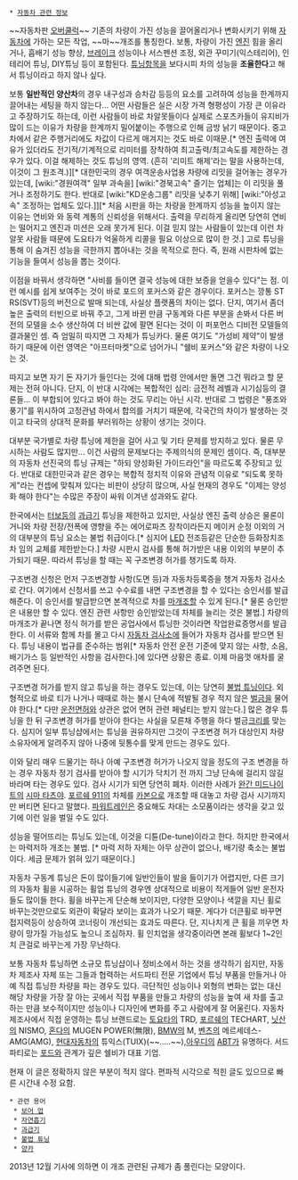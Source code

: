 * [[자동차 관련 정보]]
~~자동차판 [[오버쿨럭]]~~
기존의 차량이 가진 성능을 끌어올리거나 변화시키기 위해 [[자동차]]에 가하는 모든 작업, ~~마~~개조를 통칭한다. 보통, 차량이 가진 [[엔진]] 힘을 올리거나, 흡배기 성능 향상, [[브레이크]] 성능이나 서스펜션 조정, 외관 꾸미기(익스테리어), 인테리어 튜닝, DIY튜닝 등이 포함된다. [[튜닝]]항목을 보다시피 차의 성능을 '''조율한다'''고 해서 튜닝이라고 하지 않나 싶다.

보통 '''일반적인 양산차'''의 경우 내구성과 승차감 등등의 요소를 고려하여 성능을 한계까지 끌어내는 세팅을 하지 않는다... 어떤 사람들은 실은 시장 가격 형평성이 가장 큰 이유라고 주장하기도 하는데, 이런 사람들이 바로 차알못들이다 실제로 스포츠카들이 유지비가 많이 드는 이유가 차량을 한계까지 밀어붙이는 주행으로 인해 금방 낡기 때문이다. 중고차에서 같은 주행거리에도 차값이 다르게 매겨지는 것도 바로 이때문.[* 엔진 출력에 여유가 있더라도 전기적/기계적으로 리미터를 장착하여 최고출력/최고속도를 제한하는 경우가 있다. 이걸 해제하는 것도 튜닝의 영역. (흔히 '리미트 해제'라는 말을 사용하는데, 이것이 그 원조격.)][* 대한민국의 경우 여객운송사업용 차량에 리밋을 걸어놓는 경우가 있는데, [wiki:"경원여객" 일부 과속을] [wiki:"경북고속" 즐기는 업체]는 이 리밋을 풀거나 조정하기도 한다. 반대로 [wiki:"KD운송그룹" 리밋을 낮추기 위해] [wiki:"아성고속" 조정하는 업체도 있다.]][* 처음 시판을 하는 차량을 한계까지 성능을 높이지 않는 이유는 연비와 와 동력 계통의 신뢰성을 위해서다. 출력을 무리하게 올리면 당연히 연비는 떨어지고 엔진과 미션은 오래 못가게 된다. 이걸 믿지 않는 사람들이 있는데 이런 차알못 사람들 때문에 도요타가 억울하게 리콜을 필요 이상으로 많이 한 것.] 고로 튜닝을 통해 이 숨겨진 성능을 극한까지 뽑아내는 것을 목적으로 한다. 즉, 원래 시판차에 없는 기능을 들여서 성능을 뽑는 것이다.

이점을 바꿔서 생각하면 "사비를 들이면 결국 성능에 대한 보증을 얻을수 있다"는 점. 이런 예시를 쉽게 보여주는 것이 바로 포드의 포커스와 같은 경우이다. 포커스는 깡통 ST RS(SVT)등의 버전으로 발매 되는데, 사실상 플랫폼의 차이는 없다. 단지, 여기서 좀더 높은 출력의 터빈으로 바꿔 주고, 그게 바뀐 만큼 구동계와 다른 부분을 손봐서 다른 버전의 모델을 소수 생산하여 더 비싼 값에 팔면 된다는 것이 이 퍼포먼스 디비전 모델들의 결과물인 셈. 즉 엄밀히 따지면 그 자체가 튜닝카다. 물론 여기도 "가성비 제약"이 발생하기 때문에 이런 영역은 "아프터마켓"으로 넘어가니 "쉘비 포커스"와 같은 차량이 나오는 것. 

따지고 보면 자기 돈 자기가 들인다는 것에 대해 법령 안에서만 돌면 그건 뭐라고 할 문제는 전혀 아니다. 단지, 이 반대 시각에는 복합적인 심리: 금전적 레벨과 시기심등의 결론들... 이 부합되어 있다고 봐야 하는 것도 무리는 아닌 시각. 반대로 그 법령은 "풍조와 풍기"를 위시하여 고정관념 하에서 합의를 거치기 때문에, 각국간의 차이가 발생하는 것이고 타국의 상대적 문화를 부러워하는 상황이 생기는 것이다. 

대부분 국가별로 차량 튜닝에 제한을 걸어 사고 및 기타 문제를 방지하고 있다. 물론 무시하는 사람도 많지만... 이건 사람의 문제보다는 주제의식의 문제인 셈이다. 즉, 대부분의 자동차 선진국의 튜닝 규제는 "하되 양성화된 가이드라인"을 따르도록 주장되고 있다. 반대로 대한민국과 같은 경우는 복합적 정치적 이유와 관념적 이유로 "되도록 못하게"라는 컨셉에 맞춰져 있다는 비판이 상당히 많으며, 사실 현재의 경우도 "이제는 양성화 해야 한다"는 수많은 주장이 싸워 이겨낸 성과와도 같다. 

한국에서는 [[터보]]등의 [[과급기]] 튜닝을 제한하고 있지만, 사실상 엔진 출력 상승은 물론이거니와 차량 전장/전폭에 영향을 주는 에어로파츠 장착이라든지 메이커 순정 이외의 거의 대부분의 튜닝 요소는 불법 취급이다.[* 심지어 [[LED]] 전조등같은 단순한 등화장치조차 임의 교체를 제한받는다.] 차량 시판시 검사를 통해 허가받은 내용 이외의 부분이 추가되기 때문. 따라서 튜닝을 할 때는 꼭 구조변경 허가를 챙기도록 하자. 

구조변경 신청은 먼저 구조변경할 사항(도면 등)과 자동차등록증을 챙겨 자동차 검사소로 간다. 여기에서 신청서를 쓰고 수수료를 내면 구조변경을 할 수 있다는 승인서를 발급해준다. 이 승인서를 발급받으면 본격적으로 차를 [[마개조]]할 수 있게 된다.[* 물론 승인받은 내용만 할 수 있다. 엔진 관련 사항만 승인받았는데 차체를 늘리는 것은 불법.] 차량의 마개조가 끝나면 정식 허가를 받은 공업사에서 튜닝한 것이라면 작업완료증명서를 발급한다. 이 서류와 함께 차를 몰고 다시 [[자동차 검사소]]에 들어가 자동차 검사를 받으면 된다. 튜닝 내용이 법규를 준수하는 범위[* 자동차 안전 운전 기준에 맞지 않는 사항, 소음, 배기가스 등 일반적인 사항을 검사한다.]에 있다면 상황은 종료. 이제 마음껏 애차를 굴려주면 된다.

구조변경 허가를 받지 않고 튜닝을 하는 경우도 있는데, 이는 당연히 [[불법 튜닝]]이다. 외형적으로 바로 티가 나거나 때때로 하는 불시 단속에 적발될 경우 적지 않은 [[벌금]]을 물어야 한다.[* 다만 [[운전면허]]와 상관은 없어 면허 관련 페널티는 받지 않는다.] 많은 경우 튜닝을 한 뒤 구조변경 허가를 받아야 한다는 사실을 모른채 주행을 하다 벌금[[크리]]를 맞는다. 심지어 일부 튜닝샵에서는 튜닝을 권유하지만 그것이 구조변경 허가 대상인지 차량 소유자에게 알려주지 않아 나중에 뒷통수를 맞게 만드는 경우도 있다. 

이와 달리 매우 드물기는 하나 아예 구조변경 허가가 나오지 않을 정도의 구조 변경을 하는 경우 자동차 정기 검사를 받아야 할 시기가 닥치기 전 까지 그냥 단속에 걸리지 않길 바라며 타는 경우도 있다. 검사 시기가 되면 당연히 폐차. 이러한 사례가 [[완간 미드나이트]]의 [[시마 타츠야]]. [[포르쉐 911]]의 차체를 [[카본]]으로 개조할 때 대놓고 차량 검사 시기까지만 버티면 된다고 말했다. [[파워트레인]]은 중요해도 차대는 소모품이라는 생각을 갖고 있기에 이런 일을 벌일 수도 있다.

성능을 떨어뜨리는 튜닝도 있는데, 이것을 디튠(De-tune)이라고 한다. 하지만 한국에서는 마력저하 개조는 불법. [* 마력 저하 자체는 아무 상관이 없으나, 배기량 축소는 불법이다. 세금 문제가 얽혀 있기 때문이다.]

자동차 구동계 튜닝은 돈이 많이들기에 일반인들이 발을 들이기가 어렵지만, 다른 크기의 자동차 휠을 시공하는 휠업 튜닝의 경우엔 상대적으로 비용이 적게들어 일반 운전자들도 많이들 한다. 휠을 바꾸는게 단순해 보이지만, 다양한 모양이나 색깔을 지닌 휠로 바꾸는것만으로도 외관이 확달라 보이는 효과가 나오기 때문. 게다가 더큰휠로 바꾸면 접지력등이 상승하여 코너링이 개선되는 효과도 따른다. 단, 지나치게 큰 휠을 끼우면 차량이 망가질 가능성도 높으니 조심하자. 휠 인치업을 생각중이라면 본래 휠보다 1~2인치 큰걸로 바꾸는게 가장 무난하다.

보통 자동차 튜닝하면 소규모 튜닝샵이나 정비소에서 하는 것을 생각하기 쉽지만, 자동차 제조사 자체 또는 그들과 협력하는 서드파티 전문 기업에서 튜닝 부품을 만들거나 아예 직접 튜닝한 차량을 파는 경우도 있다. 극단적인 성능이나 외형의 변화는 없는 대신 해당 차량을 가장 잘 아는 곳에서 직접 부품을 만들고 차량의 성능을 높여 새 차를 출고하는 만큼 보수적이지만 성능이나 디자인에 변화를 주고 사람에게 잘 어울린다. 자동차 제조사에서 직접 운영하는 튜닝 브랜드로는 [[토요타]]의 TRD, [[포르쉐]]의 TECHART, [[닛산]]의 NISMO, [[혼다]]의 MUGEN POWER(無限), [[BMW]]의 M, [[벤츠]]의 메르세데스-AMG(AMG), [[현대자동차]]의 튜익스(TUIX)(~~.....~~),[[아우디]]의 [[ABT]]가 유명하다. 서드파티로는 [[포드]]와 관계가 깊은 쉘비가 대표 기업.



현재 이 글은 정확하지 않은 부분이 적지 않다. 편파적 시각으로 적힌 글도 있으므로 빠른 시간내 수정 요함.

 * 관련 용어
  * [[보어 업]]
  * [[자연흡기]]
  * [[과급기]]
  * [[불법 튜닝]]
  * [[양카]]

2013년 12월 기사에 의하면 이 개조 관련된 규제가 좀 풀린다는 모양이다.
